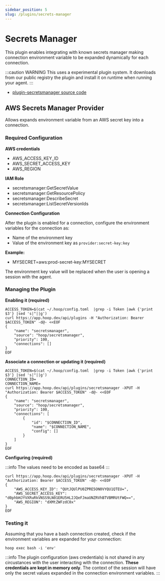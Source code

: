```yaml
---
sidebar_position: 5
slug: /plugins/secrets-manager
---
```


# Secrets Manager

This plugin enables integrating with known secrets manager making connection environment variable to be expanded dynamically for each connection.

:::caution WARNING
This uses a experimental plugin system. It downloads from our public registry the plugin and install it on runtime when running your agent.
:::

- [plugin-secretsmanager source code](https://github.com/hoophq/plugin-secretsmanager)


## AWS Secrets Manager Provider

Allows expands environment variable from an AWS secret key into a connection.

### Required Configuration

**AWS credentials**

- AWS_ACCESS_KEY_ID
- AWS_SECRET_ACCESS_KEY
- AWS_REGION

**IAM Role**

- secretsmanager:GetSecretValue
- secretsmanager:GetResourcePolicy
- secretsmanager:DescribeSecret
- secretsmanager:ListSecretVersionIds

**Connection Configuration**

After the plugin is enabled for a connection, configure the environment variables for the connection as:

- Name of the environment key
- Value of the environment key as `provider:secret-key:key`

**Example:**

- MYSECRET=aws:prod-secret-key:MYSECRET

The environment key value will be replaced when the user is opening a session with the agent.

### Managing the Plugin

**Enabling it (required)**

```shell
ACCESS_TOKEN=$(cat ~/.hoop/config.toml  |grep -i Token |awk {'print $3'} |sed 's|"||g')
curl https://app.hoop.dev/api/plugins -H "Authorization: Bearer $ACCESS_TOKEN" -d@- <<EOF
{
    "name": "secretsmanager",
    "source": "hoop/secretsmanager",
    "priority": 100,
    "connections": []
}
EOF
```

**Associate a connection or updating it (required)**

```shell
ACCESS_TOKEN=$(cat ~/.hoop/config.toml  |grep -i Token |awk {'print $3'} |sed 's|"||g')
CONNECTION_ID=
CONNECTION_NAME=
curl https://app.hoop.dev/api/plugins/secretsmanager -XPUT -H "Authorization: Bearer $ACCESS_TOKEN" -d@- <<EOF
{
    "name": "secretsmanager",
    "source": "hoop/secretsmanager",
    "priority": 100,
    "connections": [    
        {
		    "id": "$CONNECTION_ID",
			"name": "$CONNECTION_NAME",
			"config": []
		}
    ]
}
EOF
```

**Configuring (required)**

:::info
The values need to be encoded as base64
:::

```shell
curl https://app.hoop.dev/api/plugins/secretsmanager -XPUT -H "Authorization: Bearer $ACCESS_TOKEN" -d@- <<EOF
{
    "AWS_ACCESS_KEY_ID": "QUtJQUlPU0ZPRE5ON0VYQU1QTEU=",
    "AWS_SECRET_ACCESS_KEY": "d0phbHJYVXRuRkVNSS9LN01ERU5HL2JQeFJmaUNZRVhBTVBMRUtFWQ==",
    "AWS_REGION": "dXMtZWFzdC0x"
}
EOF
```

### Testing it

Assuming that you have a bash connection created, check if the environment variables are expanded for your connection:

```shell
hoop exec bash -i 'env'
```

:::info
The plugin configuration (aws credentials) is not shared in any circustances with the user interacting with the connection. **These credentials are kept in memory only**.
The context of the session will have only the secret values expanded in the connection environment variables.
:::

